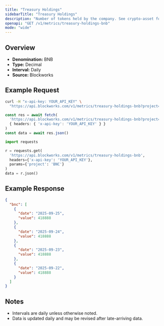```yaml
---
title: "Treasury Holdings"
sidebarTitle: "Treasury Holdings"
description: "Number of tokens held by the company. See crypto-asset for asset indicator"
openapi: "GET /v1/metrics/treasury-holdings-bnb"
mode: "wide"
---
```


## Overview

- **Denomination:** BNB
- **Type:** Decimal
- **Interval:** Daily
- **Source:** Blockworks

## Example Request

<CodeGroup>

```bash cURL
curl -H "x-api-key: YOUR_API_KEY" \
  "https://api.blockworks.com/v1/metrics/treasury-holdings-bnb?project=BNC"
```

```typescript TypeScript
const res = await fetch(
  'https://api.blockworks.com/v1/metrics/treasury-holdings-bnb?project=BNC',
  { headers: { 'x-api-key': 'YOUR_API_KEY' } }
)
const data = await res.json()
```

```python Python
import requests

r = requests.get(
  'https://api.blockworks.com/v1/metrics/treasury-holdings-bnb',
  headers={'x-api-key': 'YOUR_API_KEY'},
  params={'project': 'BNC'}
)
data = r.json()
```

</CodeGroup>

## Example Response

```json
{
  "bnc": [
    {
      "date": "2025-09-25",
      "value": 418888
    },
    {
      "date": "2025-09-24",
      "value": 418888
    },
    {
      "date": "2025-09-23",
      "value": 418888
    },
    {
      "date": "2025-09-22",
      "value": 418888
    }
  ]
}
```

## Notes
- Intervals are daily unless otherwise noted.
- Data is updated daily and may be revised after late-arriving data.